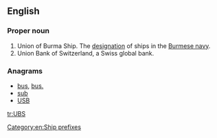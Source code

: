 ==English==
{{wikipedia|Ship prefix}}

===Proper noun===
{{en-proper noun}}

# Union of Burma Ship. The [[designation]] of ships in the [[w:Burmese navy|Burmese navy]].
# Union Bank of Switzerland, a Swiss global bank.

===Anagrams===
* [[bus#English|bus]], [[bus.#English|bus.]]
* [[sub#English|sub]]
* [[USB#English|USB]]

[[Category:en:Ship prefixes]]

[[tr:UBS]]